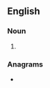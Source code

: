{{also|croweaters|crow-eaters}}
==English==

===Noun===
{{head|en|noun plural form|head=[[crow]] [[eat]]ers}}

# {{plural of|crow eater|lang=en}}

===Anagrams===
* {{anagrams|en|a=aceeorrstw|water cores}}